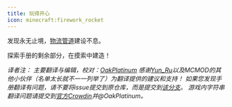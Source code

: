 ```yaml
---
title: 玩得开心
icon: minecraft:firework_rocket
---
```


发现永无止境，[物流管道](../logistics)建设不息。

探索手册的剩余部分，在摸索中建造！

_译者注：_
_主要翻译与编辑，校对：[OakPlatinum](https://github.com/OakPlatinum)_
_感谢[Yun_Ru](https://center.mcmod.cn/851004/)以及MCMOD的其他小伙伴（名单太长就不一一列举了）为翻译提供的建议和支持！_
_如果您发现手册翻译有问题，请不要将issue提交到原仓库，而是提交到[该分支](https://github.com/OakPlatinum/Oritech/)。_
_游戏内字符串翻译问题请提交到[官方Crowdin](https://crowdin.com/project/oritech)并@OakPlatinum。_
